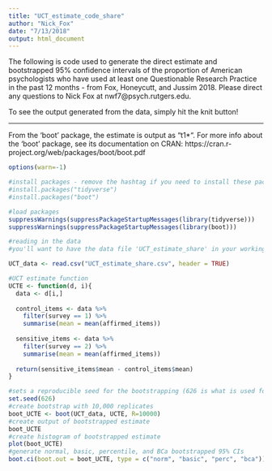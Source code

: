 ```yaml
---
title: "UCT_estimate_code_share"
author: "Nick_Fox"
date: "7/13/2018"
output: html_document
---
```


The following is code used to generate the direct estimate and bootstrapped 95% confidence intervals of the proportion of American psychologists who have used at least one Questionable Research Practice in the past 12 months -  from Fox, Honeycutt, and Jussim 2018.  Please direct any questions to Nick Fox at nwf7@psych.rutgers.edu.

To see the output generated from the data, simply hit the knit button!

---------

From the 'boot' package, the estimate is output as "t1*".  For more info about the 'boot' package, see its documentation on CRAN: https://cran.r-project.org/web/packages/boot/boot.pdf

```r
options(warn=-1)

#install packages - remove the hashtag if you need to install these packages, otherwise keep them hashed out.
#install.packages("tidyverse")
#install.packages("boot")

#load packages
suppressWarnings(suppressPackageStartupMessages(library(tidyverse)))
suppressWarnings(suppressPackageStartupMessages(library(boot)))

```

```r

#reading in the data
#you'll want to have the data file 'UCT_estimate_share' in your working directory.

UCT_data <- read.csv("UCT_estimate_share.csv", header = TRUE)

```

```r
#UCT estimate function
UCTE <- function(d, i){
  data <- d[i,]
  
  control_items <- data %>%
    filter(survey == 1) %>% 
    summarise(mean = mean(affirmed_items))
  
  sensitive_items <- data %>% 
    filter(survey == 2) %>% 
    summarise(mean = mean(affirmed_items))
  
  return(sensitive_items$mean - control_items$mean)
}

```


```r
#sets a reproducible seed for the bootstrapping (626 is what is used for the publication)
set.seed(626)
#create bootstrap with 10,000 replicates
boot_UCTE <- boot(UCT_data, UCTE, R=10000)
#create output of bootstrapped estimate
boot_UCTE
#create histogram of bootstrapped estimate
plot(boot_UCTE)
#generate normal, basic, percentile, and BCa bootstrapped 95% CIs
boot.ci(boot.out = boot_UCTE, type = c("norm", "basic", "perc", "bca"))

```
